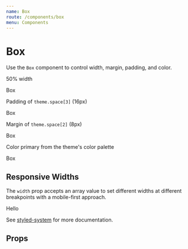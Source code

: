 ```yaml
---
name: Box
route: /components/box
menu: Components
---
```



# Box

Use the `Box` component to control width, margin, padding, and color.

50% width

<Playground>
  <Box width={1 / 2} bg="bg">
    Box
  </Box>
</Playground>

Padding of `theme.space[3]` (16px)

<Playground>
  <Box p={3} bg="bg">
    Box
  </Box>
</Playground>

Margin of `theme.space[2]` (8px)

<Playground>
  <Box m={4} bg="bg">
    Box
  </Box>
</Playground>

Color primary from the theme's color palette

<Playground>
  <Box color="primary">Box</Box>
</Playground>

## Responsive Widths

The `width` prop accepts an array value to set different widths at different breakpoints with a mobile-first approach.

<Playground>
  <Box
    width={[
      1, // Sets width 100% at the smallest breakpoint
      1 / 2, // Sets width 50% at the next breakpoint
      1 / 4 // Sets width 25% at the next breakpoint
    ]}
    bg="bg"
  >
    Hello
  </Box>
</Playground>

See [styled-system](https://github.com/jxnblk/styled-system) for more documentation.

## Props

<Props of={Box} />
